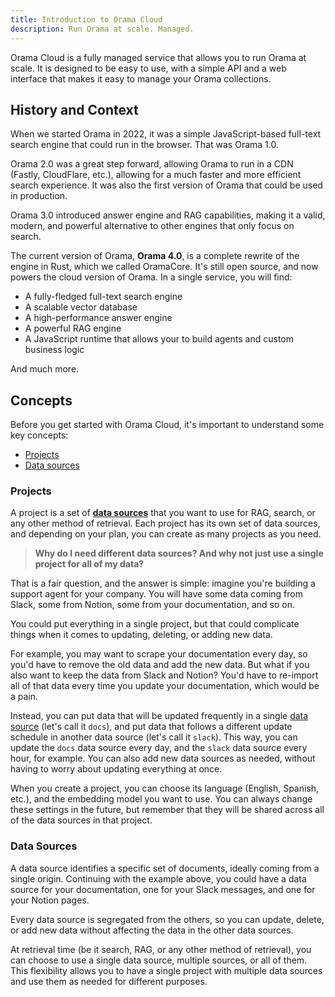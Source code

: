 ```yaml
---
title: Introduction to Orama Cloud
description: Run Orama at scale. Managed.
---
```


Orama Cloud is a fully managed service that allows you to run Orama at scale. It is designed to be easy to use, with a simple API and a web interface that makes it easy to manage your Orama collections.

## History and Context

When we started Orama in 2022, it was a simple JavaScript-based full-text search engine that could run in the browser. That was Orama 1.0.

Orama 2.0 was a great step forward, allowing Orama to run in a CDN (Fastly, CloudFlare, etc.), allowing for a much faster and more efficient search experience. It was also the first version of Orama that could be used in production.

Orama 3.0 introduced answer engine and RAG capabilities, making it a valid, modern, and powerful alternative to other engines that only focus on search.

The current version of Orama, **Orama 4.0**, is a complete rewrite of the engine in Rust, which we called OramaCore. It's still open source, and now powers the cloud version of Orama. In a single service, you will find:

- A fully-fledged full-text search engine
- A scalable vector database
- A high-performance answer engine
- A powerful RAG engine
- A JavaScript runtime that allows your to build agents and custom business logic

And much more.

## Concepts

Before you get started with Orama Cloud, it's important to understand some key concepts:

- [Projects](#projects)
- [Data sources](#data-sources)

### Projects

A project is a set of [**data sources**](#data-sources) that you want to use for RAG, search, or any other method of retrieval. Each project has its own set of data sources, and depending on your plan, you can create as many projects as you need.

> **Why do I need different data sources? And why not just use a single project for all of my data?**

That is a fair question, and the answer is simple: imagine you're building a support agent for your company. You will have some data coming from Slack, some from Notion, some from your documentation, and so on.

You could put everything in a single project, but that could complicate things when it comes to updating, deleting, or adding new data.

For example, you may want to scrape your documentation every day, so you'd have to remove the old data and add the new data. But what if you also want to keep the data from Slack and Notion? You'd have to re-import all of that data every time you update your documentation, which would be a pain.

Instead, you can put data that will be updated frequently in a single [data source](#data-sources) (let's call it `docs`), and put data that follows a different update schedule in another data source (let's call it `slack`). This way, you can update the `docs` data source every day, and the `slack` data source every hour, for example. You can also add new data sources as needed, without having to worry about updating everything at once.

When you create a project, you can choose its language (English, Spanish, etc.), and the embedding model you want to use. You can always change these settings in the future, but remember that they will be shared across all of the data sources in that project.

### Data Sources

A data source identifies a specific set of documents, ideally coming from a single origin. Continuing with the example above, you could have a data source for your documentation, one for your Slack messages, and one for your Notion pages.

Every data source is segregated from the others, so you can update, delete, or add new data without affecting the data in the other data sources.

At retrieval time (be it search, RAG, or any other method of retrieval), you can choose to use a single data source, multiple sources, or all of them. This flexibility allows you to have a single project with multiple data sources and use them as needed for different purposes.
